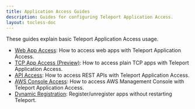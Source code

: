 ```yaml
---
title: Application Access Guides
description: Guides for configuring Teleport Application Access.
layout: tocless-doc
---
```


These guides explain basic Teleport Application Access usage.

- [Web App Access](./guides/connecting-apps.mdx): How to access web apps with Teleport Application Access.
- [TCP App Access (Preview)](./guides/tcp.mdx): How to access plain TCP apps with Teleport Application Access.
- [API Access](./guides/api-access.mdx): How to access REST APIs with Teleport Application Access.
- [AWS Console Access](./guides/aws-console.mdx): How to access AWS Management Console with Teleport Application Access.
- [Dynamic Registration](./guides/dynamic-registration.mdx): Register/unregister apps without restarting Teleport.
